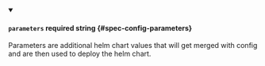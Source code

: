 
<details className="config-field" data-expandable="false" open>
<summary>

#### `parameters` <span className="config-field-required" data-required="false">required</span> <span className="config-field-type">string</span> <span className="config-field-default"></span> <span className="config-field-enum"></span> {#spec-config-parameters}

Parameters are additional helm chart values that will get merged
with config and are then used to deploy the helm chart.

</summary>



</details>
